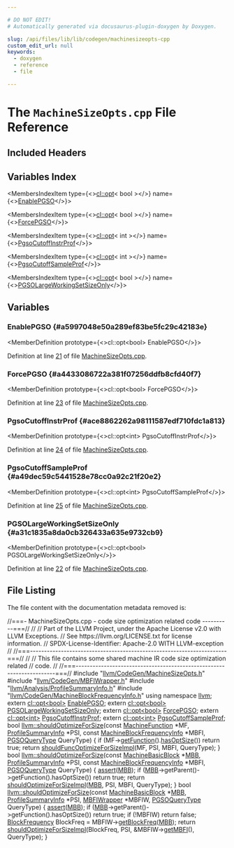 ```yaml
---

# DO NOT EDIT!
# Automatically generated via docusaurus-plugin-doxygen by Doxygen.

slug: /api/files/lib/lib/codegen/machinesizeopts-cpp
custom_edit_url: null
keywords:
  - doxygen
  - reference
  - file

---
```





# The `MachineSizeOpts.cpp` File Reference

<DoxygenPage pluginConfig={pluginConfig}>



## Included Headers

<IncludesList>
<IncludesListItem
  filePath="llvm/CodeGen/MachineSizeOpts.h"
  permalink="/docs/api/files/include/include/llvm/include/llvm/codegen/machinesizeopts-h"
  isLocal="true" />
<IncludesListItem
  filePath="llvm/CodeGen/MBFIWrapper.h"
  permalink="/docs/api/files/include/include/llvm/include/llvm/codegen/mbfiwrapper-h"
  isLocal="true" />
<IncludesListItem
  filePath="llvm/Analysis/ProfileSummaryInfo.h"
  permalink="/docs/api/files/include/include/llvm/include/llvm/analysis/profilesummaryinfo-h"
  isLocal="true" />
<IncludesListItem
  filePath="llvm/CodeGen/MachineBlockFrequencyInfo.h"
  permalink="/docs/api/files/include/include/llvm/include/llvm/codegen/machineblockfrequencyinfo-h"
  isLocal="true" />
</IncludesList>

## Variables Index

<MembersIndex>

<MembersIndexItem
  type={<><a href="/docs/api/files/lib/lib/target/lib/target/arm/armloadstoreoptimizer-cpp/#ab3bfc7321acfbc3619170d5bed907cb3">cl::opt</a>&lt; bool &gt;</>}
  name={<><a href="#a5997048e50a289ef83be5fc29c42183e">EnablePGSO</a></>}>
</MembersIndexItem>

<MembersIndexItem
  type={<><a href="/docs/api/files/lib/lib/target/lib/target/arm/armloadstoreoptimizer-cpp/#ab3bfc7321acfbc3619170d5bed907cb3">cl::opt</a>&lt; bool &gt;</>}
  name={<><a href="#a4433086722a381f07256ddfb8cfd40f7">ForcePGSO</a></>}>
</MembersIndexItem>

<MembersIndexItem
  type={<><a href="/docs/api/files/lib/lib/target/lib/target/arm/armloadstoreoptimizer-cpp/#ab3bfc7321acfbc3619170d5bed907cb3">cl::opt</a>&lt; int &gt;</>}
  name={<><a href="#ace8862262a98111587edf710fdc1a813">PgsoCutoffInstrProf</a></>}>
</MembersIndexItem>

<MembersIndexItem
  type={<><a href="/docs/api/files/lib/lib/target/lib/target/arm/armloadstoreoptimizer-cpp/#ab3bfc7321acfbc3619170d5bed907cb3">cl::opt</a>&lt; int &gt;</>}
  name={<><a href="#a49dec59c5441528e78cc0a92c21f20e2">PgsoCutoffSampleProf</a></>}>
</MembersIndexItem>

<MembersIndexItem
  type={<><a href="/docs/api/files/lib/lib/target/lib/target/arm/armloadstoreoptimizer-cpp/#ab3bfc7321acfbc3619170d5bed907cb3">cl::opt</a>&lt; bool &gt;</>}
  name={<><a href="#a31c1835a8da0cb326433a635e9732cb9">PGSOLargeWorkingSetSizeOnly</a></>}>
</MembersIndexItem>

</MembersIndex>


<SectionDefinition>

## Variables

### EnablePGSO {#a5997048e50a289ef83be5fc29c42183e}

<MemberDefinition
  prototype={<>cl::opt&lt;bool&gt; EnablePGSO</>}>

Definition at line <a href="#l00021">21</a> of file <a href="/docs/api/files/lib/lib/codegen/machinesizeopts-cpp">MachineSizeOpts.cpp</a>.
</MemberDefinition>

### ForcePGSO {#a4433086722a381f07256ddfb8cfd40f7}

<MemberDefinition
  prototype={<>cl::opt&lt;bool&gt; ForcePGSO</>}>

Definition at line <a href="#l00023">23</a> of file <a href="/docs/api/files/lib/lib/codegen/machinesizeopts-cpp">MachineSizeOpts.cpp</a>.
</MemberDefinition>

### PgsoCutoffInstrProf {#ace8862262a98111587edf710fdc1a813}

<MemberDefinition
  prototype={<>cl::opt&lt;int&gt; PgsoCutoffInstrProf</>}>

Definition at line <a href="#l00024">24</a> of file <a href="/docs/api/files/lib/lib/codegen/machinesizeopts-cpp">MachineSizeOpts.cpp</a>.
</MemberDefinition>

### PgsoCutoffSampleProf {#a49dec59c5441528e78cc0a92c21f20e2}

<MemberDefinition
  prototype={<>cl::opt&lt;int&gt; PgsoCutoffSampleProf</>}>

Definition at line <a href="#l00025">25</a> of file <a href="/docs/api/files/lib/lib/codegen/machinesizeopts-cpp">MachineSizeOpts.cpp</a>.
</MemberDefinition>

### PGSOLargeWorkingSetSizeOnly {#a31c1835a8da0cb326433a635e9732cb9}

<MemberDefinition
  prototype={<>cl::opt&lt;bool&gt; PGSOLargeWorkingSetSizeOnly</>}>

Definition at line <a href="#l00022">22</a> of file <a href="/docs/api/files/lib/lib/codegen/machinesizeopts-cpp">MachineSizeOpts.cpp</a>.
</MemberDefinition>

</SectionDefinition>

## File Listing

The file content with the documentation metadata removed is:

<ProgramListing>

<Link id="l00001" /><CodeLine lineNumber="1"><Highlight kind="comment">//===- MachineSizeOpts.cpp - code size optimization related code ----------===//</Highlight><Highlight kind="normal"></Highlight></CodeLine>
<Link id="l00002" /><CodeLine lineNumber="2"><Highlight kind="normal"></Highlight><Highlight kind="comment">//</Highlight><Highlight kind="normal"></Highlight></CodeLine>
<Link id="l00003" /><CodeLine lineNumber="3"><Highlight kind="normal"></Highlight><Highlight kind="comment">// Part of the LLVM Project, under the Apache License v2.0 with LLVM Exceptions.</Highlight><Highlight kind="normal"></Highlight></CodeLine>
<Link id="l00004" /><CodeLine lineNumber="4"><Highlight kind="normal"></Highlight><Highlight kind="comment">// See https://llvm.org/LICENSE.txt for license information.</Highlight><Highlight kind="normal"></Highlight></CodeLine>
<Link id="l00005" /><CodeLine lineNumber="5"><Highlight kind="normal"></Highlight><Highlight kind="comment">// SPDX-License-Identifier: Apache-2.0 WITH LLVM-exception</Highlight><Highlight kind="normal"></Highlight></CodeLine>
<Link id="l00006" /><CodeLine lineNumber="6"><Highlight kind="normal"></Highlight><Highlight kind="comment">//</Highlight><Highlight kind="normal"></Highlight></CodeLine>
<Link id="l00007" /><CodeLine lineNumber="7"><Highlight kind="normal"></Highlight><Highlight kind="comment">//===----------------------------------------------------------------------===//</Highlight><Highlight kind="normal"></Highlight></CodeLine>
<Link id="l00008" /><CodeLine lineNumber="8"><Highlight kind="normal"></Highlight><Highlight kind="comment">//</Highlight><Highlight kind="normal"></Highlight></CodeLine>
<Link id="l00009" /><CodeLine lineNumber="9"><Highlight kind="normal"></Highlight><Highlight kind="comment">// This file contains some shared machine IR code size optimization related</Highlight><Highlight kind="normal"></Highlight></CodeLine>
<Link id="l00010" /><CodeLine lineNumber="10"><Highlight kind="normal"></Highlight><Highlight kind="comment">// code.</Highlight><Highlight kind="normal"></Highlight></CodeLine>
<Link id="l00011" /><CodeLine lineNumber="11"><Highlight kind="normal"></Highlight><Highlight kind="comment">//</Highlight><Highlight kind="normal"></Highlight></CodeLine>
<Link id="l00012" /><CodeLine lineNumber="12"><Highlight kind="normal"></Highlight><Highlight kind="comment">//===----------------------------------------------------------------------===//</Highlight><Highlight kind="normal"></Highlight></CodeLine>
<Link id="l00013" /><CodeLine lineNumber="13"><Highlight kind="normal"></Highlight></CodeLine>
<Link id="l00014" /><CodeLine lineNumber="14"><Highlight kind="normal"></Highlight><Highlight kind="preprocessor">#include &quot;<a href="/docs/api/files/include/include/llvm/include/llvm/codegen/machinesizeopts-h">llvm/CodeGen/MachineSizeOpts.h</a>&quot;</Highlight><Highlight kind="normal"></Highlight></CodeLine>
<Link id="l00015" /><CodeLine lineNumber="15"><Highlight kind="normal"></Highlight><Highlight kind="preprocessor">#include &quot;<a href="/docs/api/files/include/include/llvm/include/llvm/codegen/mbfiwrapper-h">llvm/CodeGen/MBFIWrapper.h</a>&quot;</Highlight><Highlight kind="normal"></Highlight></CodeLine>
<Link id="l00016" /><CodeLine lineNumber="16"><Highlight kind="normal"></Highlight><Highlight kind="preprocessor">#include &quot;<a href="/docs/api/files/include/include/llvm/include/llvm/analysis/profilesummaryinfo-h">llvm/Analysis/ProfileSummaryInfo.h</a>&quot;</Highlight><Highlight kind="normal"></Highlight></CodeLine>
<Link id="l00017" /><CodeLine lineNumber="17"><Highlight kind="normal"></Highlight><Highlight kind="preprocessor">#include &quot;<a href="/docs/api/files/include/include/llvm/include/llvm/codegen/machineblockfrequencyinfo-h">llvm/CodeGen/MachineBlockFrequencyInfo.h</a>&quot;</Highlight><Highlight kind="normal"></Highlight></CodeLine>
<Link id="l00018" /><CodeLine lineNumber="18"><Highlight kind="normal"></Highlight></CodeLine>
<Link id="l00019" /><CodeLine lineNumber="19"><Highlight kind="normal"></Highlight><Highlight kind="keyword">using namespace </Highlight><Highlight kind="normal"><a href="/docs/api/namespaces/llvm">llvm</a>;</Highlight></CodeLine>
<Link id="l00020" /><CodeLine lineNumber="20"><Highlight kind="normal"></Highlight></CodeLine>
<Link id="l00021" /><CodeLine lineNumber="21"><Highlight kind="normal"></Highlight><Highlight kind="keyword">extern</Highlight><Highlight kind="normal"> <a href="/docs/api/classes/llvm/cl/opt">cl::opt&lt;bool&gt;</a> <a href="/docs/api/namespaces/llvm/#a639148e84c3c6adfd9ddde7d37407c56">EnablePGSO</a>;</Highlight></CodeLine>
<Link id="l00022" /><CodeLine lineNumber="22"><Highlight kind="normal"></Highlight><Highlight kind="keyword">extern</Highlight><Highlight kind="normal"> <a href="/docs/api/classes/llvm/cl/opt">cl::opt&lt;bool&gt;</a> <a href="/docs/api/namespaces/llvm/#aa2d7dce15cd1addee07e7d1d5d199f86">PGSOLargeWorkingSetSizeOnly</a>;</Highlight></CodeLine>
<Link id="l00023" /><CodeLine lineNumber="23"><Highlight kind="normal"></Highlight><Highlight kind="keyword">extern</Highlight><Highlight kind="normal"> <a href="/docs/api/classes/llvm/cl/opt">cl::opt&lt;bool&gt;</a> <a href="/docs/api/namespaces/llvm/#a9f61fa15e742402d69a1ed808a1ff525">ForcePGSO</a>;</Highlight></CodeLine>
<Link id="l00024" /><CodeLine lineNumber="24"><Highlight kind="normal"></Highlight><Highlight kind="keyword">extern</Highlight><Highlight kind="normal"> <a href="/docs/api/classes/llvm/cl/opt">cl::opt&lt;int&gt;</a> <a href="/docs/api/namespaces/llvm/#a8578236ecddd49c1db726e68ee36a269">PgsoCutoffInstrProf</a>;</Highlight></CodeLine>
<Link id="l00025" /><CodeLine lineNumber="25"><Highlight kind="normal"></Highlight><Highlight kind="keyword">extern</Highlight><Highlight kind="normal"> <a href="/docs/api/classes/llvm/cl/opt">cl::opt&lt;int&gt;</a> <a href="/docs/api/namespaces/llvm/#a5a208301bbd557ac13b40e774d59e26d">PgsoCutoffSampleProf</a>;</Highlight></CodeLine>
<Link id="l00026" /><CodeLine lineNumber="26"><Highlight kind="normal"></Highlight></CodeLine>
<Link id="l00027" /><CodeLine lineNumber="27" lineLink="/docs/api/namespaces/llvm/#a3af72f14ea20f2c762c751d2d49e5ea3"><Highlight kind="normal"></Highlight><Highlight kind="keywordtype">bool</Highlight><Highlight kind="normal"> <a href="/docs/api/namespaces/llvm/#a3af72f14ea20f2c762c751d2d49e5ea3">llvm::shouldOptimizeForSize</a>(</Highlight><Highlight kind="keyword">const</Highlight><Highlight kind="normal"> <a href="/docs/api/classes/llvm/machinefunction">MachineFunction</a> &#42;MF,</Highlight></CodeLine>
<Link id="l00028" /><CodeLine lineNumber="28"><Highlight kind="normal">                                 <a href="/docs/api/classes/llvm/profilesummaryinfo">ProfileSummaryInfo</a> &#42;PSI,</Highlight></CodeLine>
<Link id="l00029" /><CodeLine lineNumber="29"><Highlight kind="normal">                                 </Highlight><Highlight kind="keyword">const</Highlight><Highlight kind="normal"> <a href="/docs/api/classes/llvm/machineblockfrequencyinfo">MachineBlockFrequencyInfo</a> &#42;MBFI,</Highlight></CodeLine>
<Link id="l00030" /><CodeLine lineNumber="30"><Highlight kind="normal">                                 <a href="/docs/api/namespaces/llvm/#aec7c967a5416fa6e154433965357a50e">PGSOQueryType</a> QueryType) &#123;</Highlight></CodeLine>
<Link id="l00031" /><CodeLine lineNumber="31"><Highlight kind="normal">  </Highlight><Highlight kind="keywordflow">if</Highlight><Highlight kind="normal"> (MF-&gt;<a href="/docs/api/classes/llvm/machinefunction/#a977ddce262de45c645be23d951066351">getFunction</a>().<a href="/docs/api/classes/llvm/function/#a1c455e007178a24dfb18ac0e200ea02c">hasOptSize</a>())</Highlight></CodeLine>
<Link id="l00032" /><CodeLine lineNumber="32"><Highlight kind="normal">    </Highlight><Highlight kind="keywordflow">return</Highlight><Highlight kind="normal"> </Highlight><Highlight kind="keyword">true</Highlight><Highlight kind="normal">;</Highlight></CodeLine>
<Link id="l00033" /><CodeLine lineNumber="33"><Highlight kind="normal">  </Highlight><Highlight kind="keywordflow">return</Highlight><Highlight kind="normal"> <a href="/docs/api/namespaces/llvm/#a4d7a1de02f328989c5b11130903ef323">shouldFuncOptimizeForSizeImpl</a>(MF, PSI, MBFI, QueryType);</Highlight></CodeLine>
<Link id="l00034" /><CodeLine lineNumber="34"><Highlight kind="normal">&#125;</Highlight></CodeLine>
<Link id="l00035" /><CodeLine lineNumber="35"><Highlight kind="normal"></Highlight></CodeLine>
<Link id="l00036" /><CodeLine lineNumber="36" lineLink="/docs/api/namespaces/llvm/#a660795abb0dcb86f7ecbf4e5eb1363d6"><Highlight kind="normal"></Highlight><Highlight kind="keywordtype">bool</Highlight><Highlight kind="normal"> <a href="/docs/api/namespaces/llvm/#a3af72f14ea20f2c762c751d2d49e5ea3">llvm::shouldOptimizeForSize</a>(</Highlight><Highlight kind="keyword">const</Highlight><Highlight kind="normal"> <a href="/docs/api/classes/llvm/machinebasicblock">MachineBasicBlock</a> &#42;<a href="/docs/api/files/lib/lib/target/lib/target/arm/armslshardening-cpp/#a5958512eae2979bd2eb383977996a600">MBB</a>,</Highlight></CodeLine>
<Link id="l00037" /><CodeLine lineNumber="37"><Highlight kind="normal">                                 <a href="/docs/api/classes/llvm/profilesummaryinfo">ProfileSummaryInfo</a> &#42;PSI,</Highlight></CodeLine>
<Link id="l00038" /><CodeLine lineNumber="38"><Highlight kind="normal">                                 </Highlight><Highlight kind="keyword">const</Highlight><Highlight kind="normal"> <a href="/docs/api/classes/llvm/machineblockfrequencyinfo">MachineBlockFrequencyInfo</a> &#42;MBFI,</Highlight></CodeLine>
<Link id="l00039" /><CodeLine lineNumber="39"><Highlight kind="normal">                                 <a href="/docs/api/namespaces/llvm/#aec7c967a5416fa6e154433965357a50e">PGSOQueryType</a> QueryType) &#123;</Highlight></CodeLine>
<Link id="l00040" /><CodeLine lineNumber="40"><Highlight kind="normal">  <a href="/docs/api/files/lib/lib/target/lib/target/amdgpu/silowercontrolflow-cpp/#a4868c5d81c5ccc98c47aeab6244346a0">assert</a>(<a href="/docs/api/files/lib/lib/target/lib/target/arm/armslshardening-cpp/#a5958512eae2979bd2eb383977996a600">MBB</a>);</Highlight></CodeLine>
<Link id="l00041" /><CodeLine lineNumber="41"><Highlight kind="normal">  </Highlight><Highlight kind="keywordflow">if</Highlight><Highlight kind="normal"> (<a href="/docs/api/files/lib/lib/target/lib/target/arm/armslshardening-cpp/#a5958512eae2979bd2eb383977996a600">MBB</a>-&gt;getParent()-&gt;getFunction().hasOptSize())</Highlight></CodeLine>
<Link id="l00042" /><CodeLine lineNumber="42"><Highlight kind="normal">    </Highlight><Highlight kind="keywordflow">return</Highlight><Highlight kind="normal"> </Highlight><Highlight kind="keyword">true</Highlight><Highlight kind="normal">;</Highlight></CodeLine>
<Link id="l00043" /><CodeLine lineNumber="43"><Highlight kind="normal">  </Highlight><Highlight kind="keywordflow">return</Highlight><Highlight kind="normal"> <a href="/docs/api/namespaces/llvm/#a9da4ed3292eb88e8986b5399f103e7af">shouldOptimizeForSizeImpl</a>(<a href="/docs/api/files/lib/lib/target/lib/target/arm/armslshardening-cpp/#a5958512eae2979bd2eb383977996a600">MBB</a>, PSI, MBFI, QueryType);</Highlight></CodeLine>
<Link id="l00044" /><CodeLine lineNumber="44"><Highlight kind="normal">&#125;</Highlight></CodeLine>
<Link id="l00045" /><CodeLine lineNumber="45"><Highlight kind="normal"></Highlight></CodeLine>
<Link id="l00046" /><CodeLine lineNumber="46" lineLink="/docs/api/namespaces/llvm/#af8eeadbe37390eed89c88a975d287b05"><Highlight kind="normal"></Highlight><Highlight kind="keywordtype">bool</Highlight><Highlight kind="normal"> <a href="/docs/api/namespaces/llvm/#a3af72f14ea20f2c762c751d2d49e5ea3">llvm::shouldOptimizeForSize</a>(</Highlight><Highlight kind="keyword">const</Highlight><Highlight kind="normal"> <a href="/docs/api/classes/llvm/machinebasicblock">MachineBasicBlock</a> &#42;<a href="/docs/api/files/lib/lib/target/lib/target/arm/armslshardening-cpp/#a5958512eae2979bd2eb383977996a600">MBB</a>,</Highlight></CodeLine>
<Link id="l00047" /><CodeLine lineNumber="47"><Highlight kind="normal">                                 <a href="/docs/api/classes/llvm/profilesummaryinfo">ProfileSummaryInfo</a> &#42;PSI,</Highlight></CodeLine>
<Link id="l00048" /><CodeLine lineNumber="48"><Highlight kind="normal">                                 <a href="/docs/api/classes/llvm/mbfiwrapper">MBFIWrapper</a> &#42;MBFIW,</Highlight></CodeLine>
<Link id="l00049" /><CodeLine lineNumber="49"><Highlight kind="normal">                                 <a href="/docs/api/namespaces/llvm/#aec7c967a5416fa6e154433965357a50e">PGSOQueryType</a> QueryType) &#123;</Highlight></CodeLine>
<Link id="l00050" /><CodeLine lineNumber="50"><Highlight kind="normal">  <a href="/docs/api/files/lib/lib/target/lib/target/amdgpu/silowercontrolflow-cpp/#a4868c5d81c5ccc98c47aeab6244346a0">assert</a>(<a href="/docs/api/files/lib/lib/target/lib/target/arm/armslshardening-cpp/#a5958512eae2979bd2eb383977996a600">MBB</a>);</Highlight></CodeLine>
<Link id="l00051" /><CodeLine lineNumber="51"><Highlight kind="normal">  </Highlight><Highlight kind="keywordflow">if</Highlight><Highlight kind="normal"> (<a href="/docs/api/files/lib/lib/target/lib/target/arm/armslshardening-cpp/#a5958512eae2979bd2eb383977996a600">MBB</a>-&gt;getParent()-&gt;getFunction().hasOptSize())</Highlight></CodeLine>
<Link id="l00052" /><CodeLine lineNumber="52"><Highlight kind="normal">    </Highlight><Highlight kind="keywordflow">return</Highlight><Highlight kind="normal"> </Highlight><Highlight kind="keyword">true</Highlight><Highlight kind="normal">;</Highlight></CodeLine>
<Link id="l00053" /><CodeLine lineNumber="53"><Highlight kind="normal">  </Highlight><Highlight kind="keywordflow">if</Highlight><Highlight kind="normal"> (!MBFIW)</Highlight></CodeLine>
<Link id="l00054" /><CodeLine lineNumber="54"><Highlight kind="normal">    </Highlight><Highlight kind="keywordflow">return</Highlight><Highlight kind="normal"> </Highlight><Highlight kind="keyword">false</Highlight><Highlight kind="normal">;</Highlight></CodeLine>
<Link id="l00055" /><CodeLine lineNumber="55"><Highlight kind="normal">  <a href="/docs/api/classes/llvm/blockfrequency">BlockFrequency</a> BlockFreq = MBFIW-&gt;<a href="/docs/api/classes/llvm/mbfiwrapper/#a5e61926c4b74442711f2f69e59daf583">getBlockFreq</a>(<a href="/docs/api/files/lib/lib/target/lib/target/arm/armslshardening-cpp/#a5958512eae2979bd2eb383977996a600">MBB</a>);</Highlight></CodeLine>
<Link id="l00056" /><CodeLine lineNumber="56"><Highlight kind="normal">  </Highlight><Highlight kind="keywordflow">return</Highlight><Highlight kind="normal"> <a href="/docs/api/namespaces/llvm/#a9da4ed3292eb88e8986b5399f103e7af">shouldOptimizeForSizeImpl</a>(BlockFreq, PSI, &amp;MBFIW-&gt;<a href="/docs/api/classes/llvm/mbfiwrapper/#afc8a10ff1df27bad8713e0d2b020f3e3">getMBFI</a>(),</Highlight></CodeLine>
<Link id="l00057" /><CodeLine lineNumber="57"><Highlight kind="normal">                                   QueryType);</Highlight></CodeLine>
<Link id="l00058" /><CodeLine lineNumber="58"><Highlight kind="normal">&#125;</Highlight></CodeLine>

</ProgramListing>


</DoxygenPage>
